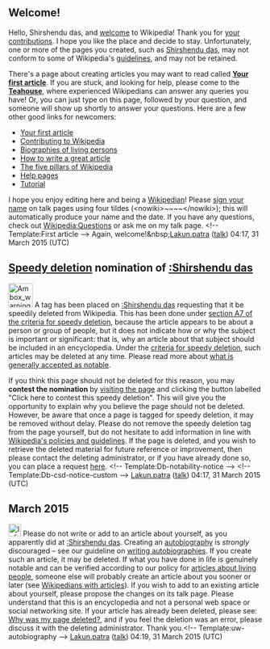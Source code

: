<article id="46275049" title=User talk:Shirshendu das>
	<talkpage id="46275049" title="User talk:Shirshendu das">


== Welcome! ==

Hello, Shirshendu das, and [[Project:Introduction|welcome]] to Wikipedia! Thank you for [[Special:Contributions/Shirshendu das|your contributions]]. I hope you like the place and decide to stay. Unfortunately, one or more of the pages you created, such as [[Shirshendu das]], may not conform to some of Wikipedia's [[Wikipedia:List of policies|guidelines]], and may not be retained. 

There's a page about creating articles you may want to read called '''[[Wikipedia:Your first article|Your first article]]'''. If you are stuck, and looking for help, please come to the '''[[Wikipedia:Teahouse|Teahouse]]''', where experienced Wikipedians can answer any queries you have! Or, you can just type '''{{tl|help me}}''' on this page, followed by your question, and someone will show up shortly to answer your questions. Here are a few other good links for newcomers:
* [[Wikipedia:Your first article|Your first article]]
* [[Wikipedia:Contributing to Wikipedia|Contributing to Wikipedia]]
* [[Wikipedia:Biographies of living persons|Biographies of living persons]]
* [[Wikipedia:Article development|How to write a great article]]
* [[Wikipedia:Five pillars|The five pillars of Wikipedia]]
* [[Help:Contents|Help pages]]
* [[Wikipedia:Tutorial|Tutorial]]
I hope you enjoy editing here and being a [[Wikipedia:Wikipedians|Wikipedian]]! Please [[Wikipedia:Signatures|sign your name]] on talk pages using four tildes (&lt;nowiki&gt;~~~~&lt;/nowiki&gt;); this will automatically produce your name and the date. If you have any questions, check out [[Wikipedia:Questions]] or ask me on my talk page. &lt;!-- Template:First article --&gt; Again, welcome!&amp;nbsp;[[User:Lakun.patra|Lakun.patra]] ([[User talk:Lakun.patra|talk]]) 04:17, 31 March 2015 (UTC)

==[[Wikipedia:Criteria for speedy deletion|Speedy deletion]] nomination of [[:Shirshendu das]]==
[[File:Ambox warning pn.svg|48px|left|alt=|link=]]
{{Quote box|quote=&lt;p&gt;If this is the first article that you have created, you may want to read [[WP:Your first article|the guide to writing your first article]].&lt;/p&gt;&lt;p&gt;You may want to consider using the [[Wikipedia:Article wizard|Article Wizard]] to help you create articles.&lt;/p&gt;|width=20%|align=right}}
A tag has been placed on [[:Shirshendu das]] requesting that it be speedily deleted from Wikipedia. This has been done under [[Wikipedia:Criteria for speedy deletion#A7|section A7 of the criteria for speedy deletion]], because the article appears to be about a person or group of people, but it does not indicate how or why the subject is important or significant: that is, why an article about that subject should be included in an encyclopedia. Under the [[Wikipedia:Criteria for speedy deletion#Articles|criteria for speedy deletion]], such articles may be deleted at any time. Please read more about [[Wikipedia:The answer to life, the universe, and everything|what is generally accepted as notable]]. 

If you think this page should not be deleted for this reason, you may '''contest the nomination''' by [[:Shirshendu das|visiting the page]] and clicking the button labelled &quot;Click here to contest this speedy deletion&quot;. This will give you the opportunity to explain why you believe the page should not be deleted. However, be aware that once a page is tagged for speedy deletion, it may be removed without delay. Please do not remove the speedy deletion tag from the page yourself, but do not hesitate to add information in line with [[Wikipedia:List of policies|Wikipedia's policies and guidelines]]. If the page is deleted, and you wish to retrieve the deleted material for future reference or improvement, then please contact the deleting administrator, or if you have already done so, you can place a request [[WP:RFUD|here]]. &lt;!-- Template:Db-notability-notice --&gt; &lt;!-- Template:Db-csd-notice-custom --&gt; [[User:Lakun.patra|Lakun.patra]] ([[User talk:Lakun.patra|talk]]) 04:17, 31 March 2015 (UTC)

== March 2015 ==
[[File:Information.svg|25px|alt=Information icon]] Please do not write or add to an article about yourself, as you apparently did at [[:Shirshendu das]]. Creating an [[Wikipedia:Autobiography|autobiography]] is ''strongly'' discouraged – see our guideline on [[WP:AUTOBIO|writing autobiographies]]. If you create such an article, it may be deleted. If what you have done in life is genuinely notable and can be verified according to our policy for [[WP:PEOPLE|articles about living people]], someone else will probably create an article about you sooner or later (see [[Wikipedia:Wikipedians with articles|Wikipedians with articles]]). If you wish to add to an existing article about yourself, please propose the changes on its talk page. Please understand that this is an encyclopedia and not a personal web space or social networking site. If your article has already been deleted, please see: [[Wikipedia:Why was my page deleted?|Why was my page deleted?]], and if you feel the deletion was an error, please discuss it with the deleting administrator. Thank you.&lt;!-- Template:uw-autobiography --&gt; [[User:Lakun.patra|Lakun.patra]] ([[User talk:Lakun.patra|talk]]) 04:19, 31 March 2015 (UTC)
	</talkpage>
</article>